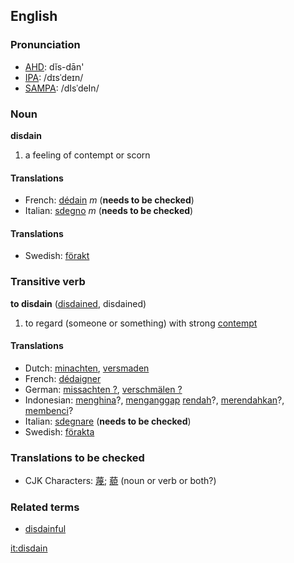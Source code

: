 ==English==
===Pronunciation===
*[[w:AHD|AHD]]: dĭs-dān'
*[[w:IPA|IPA]]: /dɪsˈdeɪn/
*[[w:SAMPA|SAMPA]]: /dIsˈdeIn/

===Noun===
'''disdain'''

# a feeling of contempt or scorn

====Translations====
*French: [[dédain]] ''m'' ('''needs to be checked''')
*Italian: [[sdegno]] ''m'' ('''needs to be checked''')

====Translations====
*Swedish: [[förakt]]

===Transitive verb===
'''to disdain''' ([[disdained]], disdained)

#to regard (someone or something) with strong [[contempt]]

====Translations====
*Dutch: [[minachten]], [[versmaden]]
*French: [[dédaigner]]
*German: [[missachten ?]], [[verschmälen ?]]
*Indonesian: [[hina|menghina]]?, [[anggap|menganggap]] [[rendah]]?, [[rendah|merendahkan]]?, [[benci|membenci]]?
*Italian: [[sdegnare]] ('''needs to be checked''')
*Swedish: [[förakta]]

===Translations to be checked===
*CJK Characters: [[蔑]]; [[藐]] (noun or verb or both?)

===Related terms===
*[[disdainful]]

[[it:disdain]]